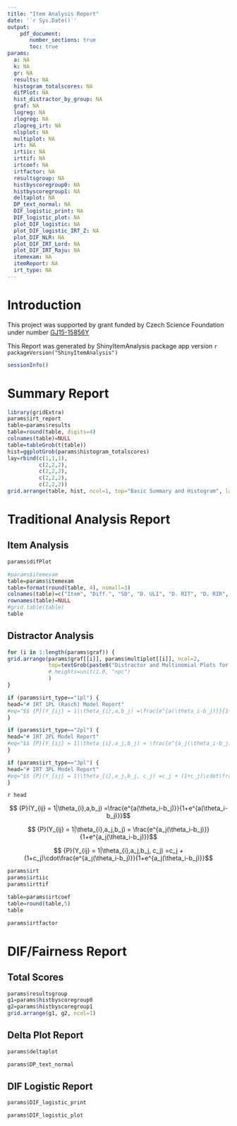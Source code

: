 ```yaml
---
title: "Item Analysis Report"
date: '`r Sys.Date()`'
output: 
    pdf_document:
       number_sections: true
       toc: true
params:
  a: NA
  k: NA
  gr: NA
  results: NA
  histogram_totalscores: NA
  difPlot: NA
  hist_distractor_by_group: NA
  graf: NA
  logreg: NA
  zlogreg: NA
  zlogreg_irt: NA
  nlsplot: NA
  multiplot: NA
  irt: NA
  irtiic: NA
  irttif: NA
  irtcoef: NA
  irtfactor: NA
  resultsgroup: NA
  histbyscoregroup0: NA
  histbyscoregroup1: NA
  deltaplot: NA
  DP_text_normal: NA
  DIF_logistic_print: NA
  DIF_logistic_plot: NA
  plot_DIF_logistic: NA
  plot_DIF_logistic_IRT_Z: NA
  plot_DIF_NLR: NA
  plot_DIF_IRT_Lord: NA
  plot_DIF_IRT_Raju: NA
  itemexam: NA
  itemReport: NA
  irt_type: NA
---
```

# Introduction

This project was supported by grant funded by Czech Science Foundation under number [GJ15-15856Y](http://www.cs.cas.cz/martinkova/psychometrics.html)

This Report was generated by ShinyItemAnalysis package app version `r packageVersion("ShinyItemAnalysis")`

```r
sessionInfo()
```

# Summary Report

```r
library(gridExtra)
params$irt_report
table=params$results
table=round(table, digits=4)
colnames(table)=NULL
table=tableGrob(t(table))
hist=ggplotGrob(params$histogram_totalscores)
lay=rbind(c(1,1,1),
          c(2,2,2),
          c(2,2,2),
          c(2,2,2),
          c(2,2,2))
grid.arrange(table, hist, ncol=1, top="Basic Summary and Histogram", layout_matrix=lay)

```



\pagebreak


# Traditional Analysis Report

## Item Analysis

```r
params$difPlot
```

```r
#params$itemexam
table=params$itemexam
table=format(round(table, 4), nsmall=3)
colnames(table)=c("Item", "Diff.", "SD", "D. ULI", "D. RIT", "D. RIR", "Alpha Drop")
rownames(table)=NULL
#grid.table(table)
table
```

## Distractor Analysis

```r
for (i in 1:length(params$graf)) {
grid.arrange(params$graf[[i]], params$multiplot[[i]], ncol=2, 
             top=textGrob(paste0("Distractor and Multinomial Plots for item ",i), gp=gpar(fontsize=15))
             #,heights=unit(1.0, "npc")
             )
}
```


\pagebreak


```r
if (params$irt_type=="1pl") {
head="# IRT 1PL (Rasch) Model Report"
#eq="$$ {P}(Y_{ij} = 1|\theta_{i},a,b_j) =\frac{e^{a(\theta_i-b_j)}}{1+e^{a(\theta_i-b_j)}}$$"
}

if (params$irt_type=="2pl") {
head="# IRT 2PL Model Report"
#eq="$$ {P}(Y_{ij} = 1|\theta_{i},a_j,b_j) = \frac{e^{a_j(\theta_i-b_j)}}{1+e^{a_j(\theta_i-b_j)}}$$"
}

if (params$irt_type=="3pl") {
head="# IRT 3PL Model Report"
#eq="$$ {P}(Y_{ij} = 1|\theta_{i},a_j,b_j, c_j) =c_j + (1+c_j)\cdot\frac{e^{a_j(\theta_i-b_j)}}{1+e^{a_j(\theta_i-b_j)}}$$"
}
```


`r head`

$$ {P}(Y_{ij} = 1|\theta_{i},a,b_j) =\frac{e^{a(\theta_i-b_j)}}{1+e^{a(\theta_i-b_j)}}$$

$$ {P}(Y_{ij} = 1|\theta_{i},a_j,b_j) = \frac{e^{a_j(\theta_i-b_j)}}{1+e^{a_j(\theta_i-b_j)}}$$

$$ {P}(Y_{ij} = 1|\theta_{i},a_j,b_j, c_j) =c_j + (1+c_j)\cdot\frac{e^{a_j(\theta_i-b_j)}}{1+e^{a_j(\theta_i-b_j)}}$$

```r
params$irt
params$irtiic
params$irttif
```

```r
table=params$irtcoef
table=round(table,5)
table
```

```r
params$irtfactor
```


\pagebreak


# DIF/Fairness Report

## Total Scores

```r
params$resultsgroup
g1=params$histbyscoregroup0
g2=params$histbyscoregroup1
grid.arrange(g1, g2, ncol=1)
```

## Delta Plot Report

```r
params$deltaplot
```

```r
params$DP_text_normal
```

## DIF Logistic Report

```r
params$DIF_logistic_print
```

```r
params$DIF_logistic_plot
```

\pagebreak
